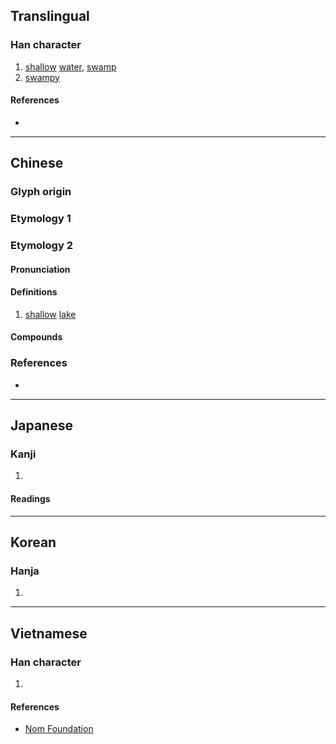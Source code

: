 {{also|澱}}
{{character info/new}}
==Translingual==

===Han character===
{{Han char|rn=85|rad=水|as=08|sn=11|four=33181|canj=EJMO|ids=⿰氵定}}

# [[shallow]] [[water]], [[swamp]]
# [[swampy]]

====References====
* {{Han ref|kx=0628.280|dkj=17610|dj=1030.170|hdz=31661.020|uh=6DC0|ud=28096|bh=D5E0|bd=54752}}

----

==Chinese==

===Glyph origin===
{{Han etym}}
{{Han compound|水|定|c1=s|c2=p|t1=water|ls=psc}}

===Etymology 1===
{{zh-see|澱}}

===Etymology 2===
{{zh-forms}}

====Pronunciation====
{{zh-pron
|m=diàn
|c=din6
|mc=y
|oc=y
|cat=
}}

====Definitions====
{{zh-hanzi}}

# [[shallow]] [[lake]]

====Compounds====
{{zh-der|水淀}}

===References===
* {{R:twedu|B02125}}

----

==Japanese==

===Kanji===
{{ja-kanji|grade=n|rs=水08}}

# {{rfdef|ja|sort=水08}}

====Readings====
{{ja-readings
|on=てん, でん
|kun=よど-, よど-む
}}

----

==Korean==

===Hanja===
{{ko-hanja|hangeul=정|eumhun=|rv=jeong|mr=chŏng|y=ceng}}

# {{rfdef|ko|sort=水08}}

----

==Vietnamese==

===Han character===
{{vi-hantu|[[điện]]|rs=水08}}

# {{rfdef|vi|sort=水08}}

====References====
* [http://nomfoundation.org/common/nom_details.php?codepoint=6dc0 Nom Foundation]